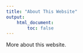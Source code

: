 ```yaml
---
title: "About This Website"
output:
    html_document:
        toc: false
---
```


More about this website.

